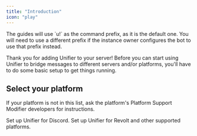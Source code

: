```yaml
---
title: "Introduction"
icon: "play"
---
```


<Warning>
  The guides will use `u!` as the command prefix, as it is the default one. You will need to use a different prefix if the instance owner configures the bot to use that prefix instead.
</Warning>

Thank you for adding Unifier to your server\! Before you can start using Unifier to bridge messages to different servers and/or platforms, you'll have to do some basic setup to get things running.

## Select your platform

If your platform is not in this list, ask the platform's Platform Support Modifier developers for instructions.

<CardGroup cols={2}>
  <Card title="Discord" icon="Discord" href="./discord">
    Set up Unifier for Discord.
  </Card>
  <Card title="Revolt & Others" icon="share-nodes" href="./revolt">
    Set up Unifier for Revolt and other supported platforms.
  </Card>
</CardGroup>